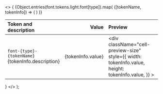 
  <>
    {
      <table className="docs my-6">
        <thead>
          <tr>
            <th align="left">Token and description</th>
            <th align="right">
              <span className="pr-4">Value</span>
            </th>
            <th className="hidden sm:table-cell" align="left">
              Preview
            </th>
          </tr>
        </thead>
        <tbody>
          {Object.entries(font.tokens.light.font[type]).map(
            ([tokenName, tokenInfo]) => (
              <tr key={tokenName}>
                <td className="w-full">
                  <div className="cell-tokens-name">
                    <code className="font-medium">font-{type}-{tokenName}</code>
                    <div className="cell-description-tokens">
                      {tokenInfo.description}
                    </div>
                  </div>
                </td>
                <td>
                  <div className="cell-value-scale" align="right">
                    {tokenInfo.value}
                  </div>
                </td>
                <td className="hidden sm:table-cell">
                    <div
                      className="cell-preview-size"
                      style={{ width: tokenInfo.value, height: tokenInfo.value, }}
                    ></div>
                </td>
              </tr>
            )
          )}
        </tbody>
      </table>
    }
  </>
);
